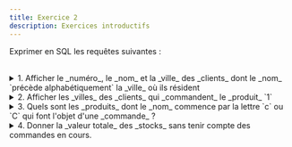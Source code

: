 ```yaml
---
title: Exercice 2
description: Exercices introductifs
---
```



Exprimer en SQL les requêtes suivantes :

<br/>

<details>
<summary>1. Afficher le _numéro_, le _nom_ et la _ville_ des _clients_ dont le _nom_ `précède alphabétiquement` la _ville_ où ils résident</summary>

<SQLiteQuery
 sqliteDB="public/sample/ecommerce/ecommerce-fr-erd-v2.sqlite"
 title="Clients"
 query="
    SELECT c.numero, c.nom, c.ville
    FROM Clients c
    WHERE c.nom < c.ville
"
/>

</details>

<details>
<summary>2. Afficher les _villes_ des _clients_ qui _commandent_ le _produit_ `1`</summary>

<SQLiteQuery
 sqliteDB="public/sample/ecommerce/ecommerce-fr-erd-v2.sqlite"
 title="Clients"
 query= {`
 SELECT C.ville FROM Clients C WHERE C.numero IN (
    SELECT COM.numeroClient FROM Commandes COM WHERE COM.numero IN (
        SELECT D.numeroCommande FROM Details D WHERE D.numeroProduit = 1
    )
);
`}
/>

</details>

<details>
<summary>3. Quels sont les _produits_ dont le _nom_ commence par la lettre `c` ou `C` qui font l'objet d'une _commande_ ?</summary>

<SQLiteQuery
 sqliteDB="public/sample/ecommerce/ecommerce-fr-erd-v2.sqlite"
 title="Produits"
 query= {`
    SELECT P.numero, P.nom 
    FROM Produits P 
    WHERE 
        P.nom LIKE 'c%' 
        OR P.nom LIKE 'C%' 
        AND P.numero IN ( SELECT D.numeroProduit FROM Details D );
`}
/>

</details>


<details>
<summary>4. Donner la _valeur totale_ des _stocks_ sans tenir compte des commandes en cours.</summary>

<SQLiteQuery
 sqliteDB="public/sample/ecommerce/ecommerce-fr-erd-v2.sqlite"
 title="Produits"
 query= {`
    SELECT SUM(P.stock * P.prix) AS 'Valeur du stock' 
    FROM Produits P;
`}
/>

</details>







